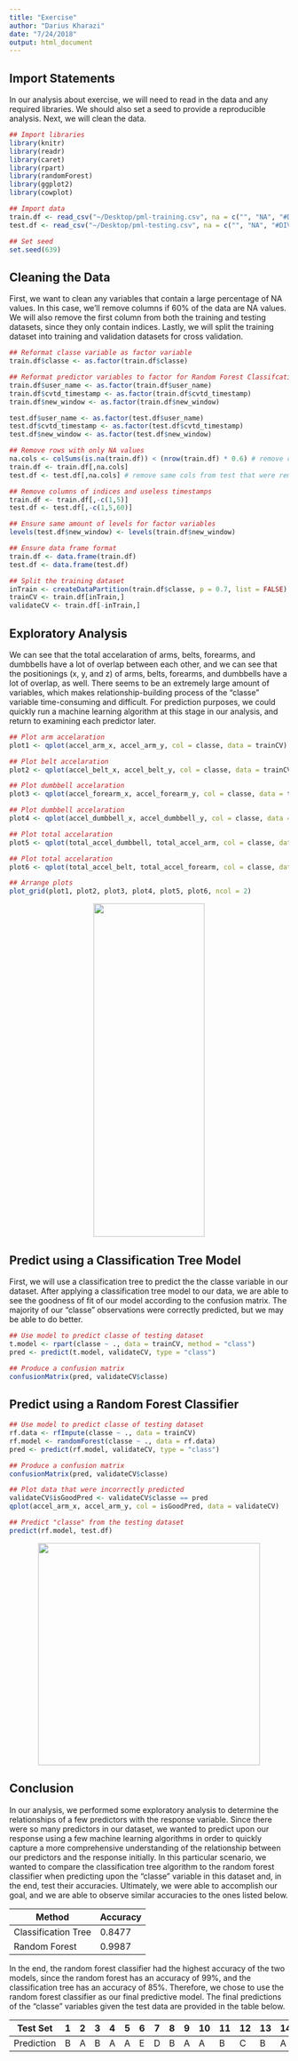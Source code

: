 ```yaml
---
title: "Exercise"
author: "Darius Kharazi"
date: "7/24/2018"
output: html_document
---
```


## Import Statements

In our analysis about exercise, we will need to read in the data and any required libraries. We should also set a seed to provide a reproducible analysis. Next, we will clean the data.

```r
## Import libraries
library(knitr)
library(readr)
library(caret)
library(rpart)
library(randomForest)
library(ggplot2)
library(cowplot)

## Import data
train.df <- read_csv("~/Desktop/pml-training.csv", na = c("", "NA", "#DIV/0!"))
test.df <- read_csv("~/Desktop/pml-testing.csv", na = c("", "NA", "#DIV/0!"))

## Set seed
set.seed(639)
```

## Cleaning the Data

First, we want to clean any variables that contain a large percentage of NA values. In this case, we'll remove columns if 60% of the data are NA values. We will also remove the first column from both the training and testing datasets, since they only contain indices. Lastly, we will split the training dataset into training and validation datasets for cross validation.

```r
## Reformat classe variable as factor variable
train.df$classe <- as.factor(train.df$classe)

## Reformat predictor variables to factor for Random Forest Classifcation
train.df$user_name <- as.factor(train.df$user_name)
train.df$cvtd_timestamp <- as.factor(train.df$cvtd_timestamp)
train.df$new_window <- as.factor(train.df$new_window)

test.df$user_name <- as.factor(test.df$user_name)
test.df$cvtd_timestamp <- as.factor(test.df$cvtd_timestamp)
test.df$new_window <- as.factor(test.df$new_window)

## Remove rows with only NA values
na.cols <- colSums(is.na(train.df)) < (nrow(train.df) * 0.6) # remove columns that are 60% NA
train.df <- train.df[,na.cols]
test.df <- test.df[,na.cols] # remove same cols from test that were removed form train

## Remove columns of indices and useless timestamps
train.df <- train.df[,-c(1,5)]
test.df <- test.df[,-c(1,5,60)]

## Ensure same amount of levels for factor variables
levels(test.df$new_window) <- levels(train.df$new_window)

## Ensure data frame format
train.df <- data.frame(train.df)
test.df <- data.frame(test.df)

## Split the training dataset
inTrain <- createDataPartition(train.df$classe, p = 0.7, list = FALSE)
trainCV <- train.df[inTrain,]
validateCV <- train.df[-inTrain,]
```

## Exploratory Analysis

We can see that the total accelaration of arms, belts, forearms, and dumbbells have a lot of overlap between each other, and we can see that the positionings (x, y, and z) of arms, belts, forearms, and dumbbells have a lot of overlap, as well. There seems to be an extremely large amount of variables, which makes relationship-building process of the "classe" variable time-consuming and difficult. For prediction purposes, we could quickly run a machine learning algorithm at this stage in our analysis, and return to examining each predictor later.

```r
## Plot arm accelaration
plot1 <- qplot(accel_arm_x, accel_arm_y, col = classe, data = trainCV)

## Plot belt accelaration
plot2 <- qplot(accel_belt_x, accel_belt_y, col = classe, data = trainCV)

## Plot dumbbell accelaration
plot3 <- qplot(accel_forearm_x, accel_forearm_y, col = classe, data = trainCV)

## Plot dumbbell accelaration
plot4 <- qplot(accel_dumbbell_x, accel_dumbbell_y, col = classe, data = trainCV)

## Plot total accelaration
plot5 <- qplot(total_accel_dumbbell, total_accel_arm, col = classe, data = trainCV)

## Plot total accelaration
plot6 <- qplot(total_accel_belt, total_accel_forearm, col = classe, data = trainCV)

## Arrange plots
plot_grid(plot1, plot2, plot3, plot4, plot5, plot6, ncol = 2)
```

<p align="center">
  <img width="200" height="600" src="/graphics/plot1.png">
</p>

## Predict using a Classification Tree Model

First, we will use a classification tree to predict the the classe variable in our dataset. After applying a classification tree model to our data, we are able to see the goodness of fit of our model according to the confusion matrix. The majority of our "classe" observations were correctly predicted, but we may be able to do better.

```r
## Use model to predict classe of testing dataset
t.model <- rpart(classe ~ ., data = trainCV, method = "class")
pred <- predict(t.model, validateCV, type = "class")

## Produce a confusion matrix
confusionMatrix(pred, validateCV$classe)
```

## Predict using a Random Forest Classifier

```r
## Use model to predict classe of testing dataset
rf.data <- rfImpute(classe ~ ., data = trainCV)
rf.model <- randomForest(classe ~ ., data = rf.data)
pred <- predict(rf.model, validateCV, type = "class")

## Produce a confusion matrix
confusionMatrix(pred, validateCV$classe)

## Plot data that were incorrectly predicted
validateCV$isGoodPred <- validateCV$classe == pred
qplot(accel_arm_x, accel_arm_y, col = isGoodPred, data = validateCV)

## Predict "classe" from the testing dataset
predict(rf.model, test.df)
```

<p align="center">
  <img width="400" height="400" src="/graphics/plot2.png">
</p>

## Conclusion

In our analysis, we performed some exploratory analysis to determine the relationships of a few predictors with the response variable. Since there were so many predictors in our dataset, we wanted to predict upon our response using a few machine learning algorithms in order to quickly capture a more comprehensive understanding of the relationship between our predictors and the response initially. In this particular scenario, we wanted to compare the classification tree algorithm to the random forest classifier when predicting upon the "classe" variable in this dataset and, in the end, test their accuracies. Ultimately, we were able to accomplish our goal, and we are able to observe similar accuracies to the ones listed below.

|       Method        | Accuracy |
| ------------------- | -------- |
| Classification Tree |  0.8477  |
| Random Forest       |  0.9987  |

In the end, the random forest classifier had the highest accuracy of the two models, since the random forest has an accuracy of 99%, and the classification tree has an accuracy of 85%. Therefore, we chose to use the random forest classifier as our final predictive model. The final predictions of the "classe" variables given the test data are provided in the table below.

|      Test Set       | 1 | 2 | 3 | 4 | 5 | 6 | 7 | 8 | 9 | 10 | 11 | 12 | 13 | 14 | 15 | 16 | 17 | 18 | 19 | 20 |
| ------------------- | - | - | - | - | - | - | - | - | - | -- | -- | -- | -- | -- | -- | -- | -- | -- | -- | -- |
|      Prediction     | B | A | B | A | A | E | D | B | A | A  | B  | C  | B  | A  | E  | E  | A  | B  | B  | B  |

